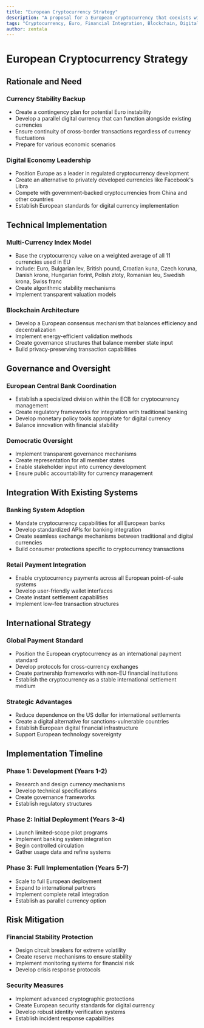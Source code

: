 ```yaml
---
title: "European Cryptocurrency Strategy"
description: "A proposal for a European cryptocurrency that coexists with the Euro and national currencies to provide stability and facilitate digital transactions"
tags: "Cryptocurrency, Euro, Financial Integration, Blockchain, Digital Currency"
author: zentala
---
```


# European Cryptocurrency Strategy

## Rationale and Need

### Currency Stability Backup
- Create a contingency plan for potential Euro instability
- Develop a parallel digital currency that can function alongside existing currencies
- Ensure continuity of cross-border transactions regardless of currency fluctuations
- Prepare for various economic scenarios

### Digital Economy Leadership
- Position Europe as a leader in regulated cryptocurrency development
- Create an alternative to privately developed currencies like Facebook's Libra
- Compete with government-backed cryptocurrencies from China and other countries
- Establish European standards for digital currency implementation

## Technical Implementation

### Multi-Currency Index Model
- Base the cryptocurrency value on a weighted average of all 11 currencies used in EU
- Include: Euro, Bulgarian lev, British pound, Croatian kuna, Czech koruna, Danish krone, Hungarian forint, Polish złoty, Romanian leu, Swedish krona, Swiss franc
- Create algorithmic stability mechanisms
- Implement transparent valuation models

### Blockchain Architecture
- Develop a European consensus mechanism that balances efficiency and decentralization
- Implement energy-efficient validation methods
- Create governance structures that balance member state input
- Build privacy-preserving transaction capabilities

## Governance and Oversight

### European Central Bank Coordination
- Establish a specialized division within the ECB for cryptocurrency management
- Create regulatory frameworks for integration with traditional banking
- Develop monetary policy tools appropriate for digital currency
- Balance innovation with financial stability

### Democratic Oversight
- Implement transparent governance mechanisms
- Create representation for all member states
- Enable stakeholder input into currency development
- Ensure public accountability for currency management

## Integration With Existing Systems

### Banking System Adoption
- Mandate cryptocurrency capabilities for all European banks
- Develop standardized APIs for banking integration
- Create seamless exchange mechanisms between traditional and digital currencies
- Build consumer protections specific to cryptocurrency transactions

### Retail Payment Integration
- Enable cryptocurrency payments across all European point-of-sale systems
- Develop user-friendly wallet interfaces
- Create instant settlement capabilities
- Implement low-fee transaction structures

## International Strategy

### Global Payment Standard
- Position the European cryptocurrency as an international payment standard
- Develop protocols for cross-currency exchanges
- Create partnership frameworks with non-EU financial institutions
- Establish the cryptocurrency as a stable international settlement medium

### Strategic Advantages
- Reduce dependence on the US dollar for international settlements
- Create a digital alternative for sanctions-vulnerable countries
- Establish European digital financial infrastructure
- Support European technology sovereignty

## Implementation Timeline

### Phase 1: Development (Years 1-2)
- Research and design currency mechanisms
- Develop technical specifications
- Create governance frameworks
- Establish regulatory structures

### Phase 2: Initial Deployment (Years 3-4)
- Launch limited-scope pilot programs
- Implement banking system integration
- Begin controlled circulation
- Gather usage data and refine systems

### Phase 3: Full Implementation (Years 5-7)
- Scale to full European deployment
- Expand to international partners
- Implement complete retail integration
- Establish as parallel currency option

## Risk Mitigation

### Financial Stability Protection
- Design circuit breakers for extreme volatility
- Create reserve mechanisms to ensure stability
- Implement monitoring systems for financial risk
- Develop crisis response protocols

### Security Measures
- Implement advanced cryptographic protections
- Create European security standards for digital currency
- Develop robust identity verification systems
- Establish incident response capabilities
